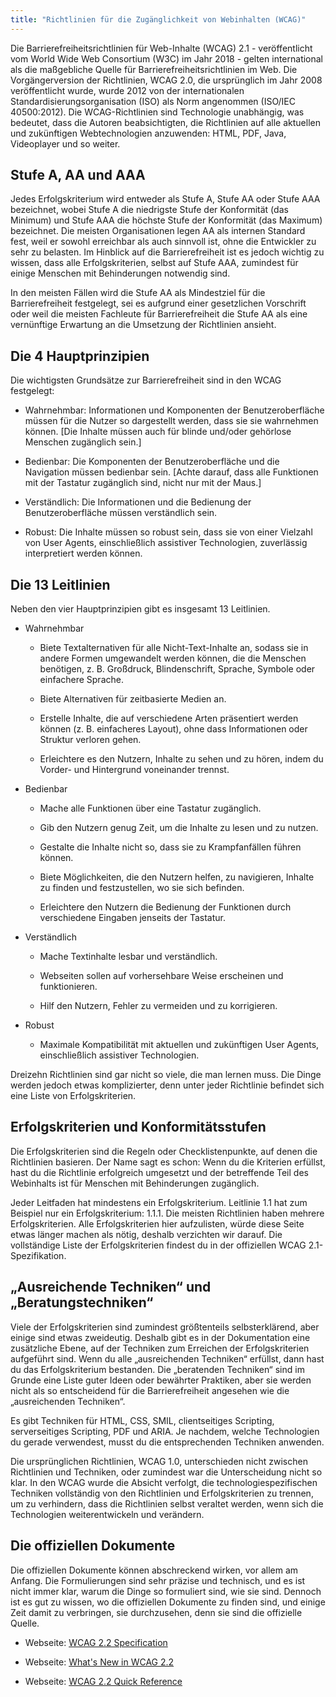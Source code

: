 ```yaml
---
title: "Richtlinien für die Zugänglichkeit von Webinhalten (WCAG)"
---
```


Die Barrierefreiheitsrichtlinien für Web-Inhalte (WCAG) 2.1 - veröffentlicht vom World Wide Web
Consortium (W3C) im Jahr 2018 - gelten international als die maßgebliche Quelle für Barrierefreiheitsrichtlinien
im Web. Die Vorgängerversion der Richtlinien, WCAG 2.0, die ursprünglich im Jahr 2008 veröffentlicht
wurde, wurde 2012 von der internationalen Standardisierungsorganisation (ISO) als Norm angenommen
(ISO/IEC 40500:2012). Die WCAG-Richtlinien sind Technologie unabhängig, was bedeutet, dass die Autoren
beabsichtigten, die Richtlinien auf alle aktuellen und zukünftigen Webtechnologien anzuwenden: HTML,
PDF, Java, Videoplayer und so weiter.

## Stufe A, AA und AAA

Jedes Erfolgskriterium wird entweder als Stufe A, Stufe AA oder Stufe AAA bezeichnet, wobei Stufe A
die niedrigste Stufe der Konformität (das Minimum) und Stufe AAA die höchste Stufe der Konformität
(das Maximum) bezeichnet. Die meisten Organisationen legen AA als internen Standard fest, weil er
sowohl erreichbar als auch sinnvoll ist, ohne die Entwickler zu sehr zu belasten. Im Hinblick auf
die Barrierefreiheit ist es jedoch wichtig zu wissen, dass alle Erfolgskriterien, selbst auf Stufe
AAA, zumindest für einige Menschen mit Behinderungen notwendig sind.

In den meisten Fällen wird die Stufe AA als Mindestziel für die Barrierefreiheit festgelegt, sei es
aufgrund einer gesetzlichen Vorschrift oder weil die meisten Fachleute für Barrierefreiheit die Stufe
AA als eine vernünftige Erwartung an die Umsetzung der Richtlinien ansieht.

## Die 4 Hauptprinzipien

Die wichtigsten Grundsätze zur Barrierefreiheit sind in den WCAG festgelegt:

- Wahrnehmbar: Informationen und Komponenten der Benutzeroberfläche müssen für
  die Nutzer so dargestellt werden, dass sie sie wahrnehmen können. [Die Inhalte
  müssen auch für blinde und/oder gehörlose Menschen zugänglich sein.]

- Bedienbar: Die Komponenten der Benutzeroberfläche und die Navigation müssen
  bedienbar sein. [Achte darauf, dass alle Funktionen mit der Tastatur zugänglich
  sind, nicht nur mit der Maus.]

- Verständlich: Die Informationen und die Bedienung der Benutzeroberfläche müssen
  verständlich sein.

- Robust: Die Inhalte müssen so robust sein, dass sie von einer Vielzahl von User
  Agents, einschließlich assistiver Technologien, zuverlässig interpretiert werden
  können.

## Die 13 Leitlinien

Neben den vier Hauptprinzipien gibt es insgesamt 13 Leitlinien.

- Wahrnehmbar

  - Biete Textalternativen für alle Nicht-Text-Inhalte an, sodass sie in
    andere Formen umgewandelt werden können, die die Menschen benötigen, z. B.
    Großdruck, Blindenschrift, Sprache, Symbole oder einfachere Sprache.

  - Biete Alternativen für zeitbasierte Medien an.

  - Erstelle Inhalte, die auf verschiedene Arten präsentiert werden können (z. B.
    einfacheres Layout), ohne dass Informationen oder Struktur verloren gehen.

  - Erleichtere es den Nutzern, Inhalte zu sehen und zu hören, indem du Vorder-
    und Hintergrund voneinander trennst.

- Bedienbar

  - Mache alle Funktionen über eine Tastatur zugänglich.

  - Gib den Nutzern genug Zeit, um die Inhalte zu lesen und zu nutzen.

  - Gestalte die Inhalte nicht so, dass sie zu Krampfanfällen führen können.

  - Biete Möglichkeiten, die den Nutzern helfen, zu navigieren, Inhalte zu finden
    und festzustellen, wo sie sich befinden.

  - Erleichtere den Nutzern die Bedienung der Funktionen durch verschiedene Eingaben
    jenseits der Tastatur.

- Verständlich

  - Mache Textinhalte lesbar und verständlich.

  - Webseiten sollen auf vorhersehbare Weise erscheinen und funktionieren.

  - Hilf den Nutzern, Fehler zu vermeiden und zu korrigieren.

- Robust

  - Maximale Kompatibilität mit aktuellen und zukünftigen User Agents,
    einschließlich assistiver Technologien.

Dreizehn Richtlinien sind gar nicht so viele, die man lernen muss. Die Dinge werden
jedoch etwas komplizierter, denn unter jeder Richtlinie befindet sich eine Liste
von Erfolgskriterien.

## Erfolgskriterien und Konformitätsstufen

Die Erfolgskriterien sind die Regeln oder Checklistenpunkte, auf denen die Richtlinien
basieren. Der Name sagt es schon: Wenn du die Kriterien erfüllst, hast du die Richtlinie
erfolgreich umgesetzt und der betreffende Teil des Webinhalts ist für Menschen mit
Behinderungen zugänglich.

Jeder Leitfaden hat mindestens ein Erfolgskriterium. Leitlinie 1.1 hat zum Beispiel
nur ein Erfolgskriterium: 1.1.1. Die meisten Richtlinien haben mehrere Erfolgskriterien.
Alle Erfolgskriterien hier aufzulisten, würde diese Seite etwas länger machen
als nötig, deshalb verzichten wir darauf. Die vollständige Liste der Erfolgskriterien
findest du in der offiziellen WCAG 2.1-Spezifikation.

## „Ausreichende Techniken“ und „Beratungstechniken“

Viele der Erfolgskriterien sind zumindest größtenteils selbsterklärend, aber einige sind etwas
zweideutig. Deshalb gibt es in der Dokumentation eine zusätzliche Ebene, auf der Techniken zum
Erreichen der Erfolgskriterien aufgeführt sind. Wenn du alle „ausreichenden Techniken“ erfüllst,
dann hast du das Erfolgskriterium bestanden. Die „beratenden Techniken“ sind im Grunde eine Liste
guter Ideen oder bewährter Praktiken, aber sie werden nicht als so entscheidend für die
Barrierefreiheit angesehen wie die „ausreichenden Techniken“.

Es gibt Techniken für HTML, CSS, SMIL, clientseitiges Scripting, serverseitiges Scripting, PDF und
ARIA. Je nachdem, welche Technologien du gerade verwendest, musst du die entsprechenden Techniken
anwenden.

Die ursprünglichen Richtlinien, WCAG 1.0, unterschieden nicht zwischen Richtlinien und Techniken,
oder zumindest war die Unterscheidung nicht so klar. In den WCAG wurde die Absicht verfolgt, die
technologiespezifischen Techniken vollständig von den Richtlinien und Erfolgskriterien zu trennen,
um zu verhindern, dass die Richtlinien selbst veraltet werden, wenn sich die Technologien
weiterentwickeln und verändern.

## Die offiziellen Dokumente

Die offiziellen Dokumente können abschreckend wirken, vor allem am
Anfang. Die Formulierungen sind sehr präzise und technisch, und es ist nicht
immer klar, warum die Dinge so formuliert sind, wie sie sind. Dennoch ist es
gut zu wissen, wo die offiziellen Dokumente zu finden sind, und einige Zeit
damit zu verbringen, sie durchzusehen, denn sie sind die offizielle Quelle.

- Webseite: <a href="https://www.w3.org/TR/WCAG22/" target="_blank">WCAG 2.2 Specification</a>

- Webseite: <a href="https://www.w3.org/WAI/standards-guidelines/wcag/new-in-22/"
  target="_blank">What's New in WCAG 2.2</a>

- Webseite: <a href="https://www.w3.org/WAI/WCAG22/quickref/" target="_blank">
  WCAG 2.2 Quick Reference</a>
